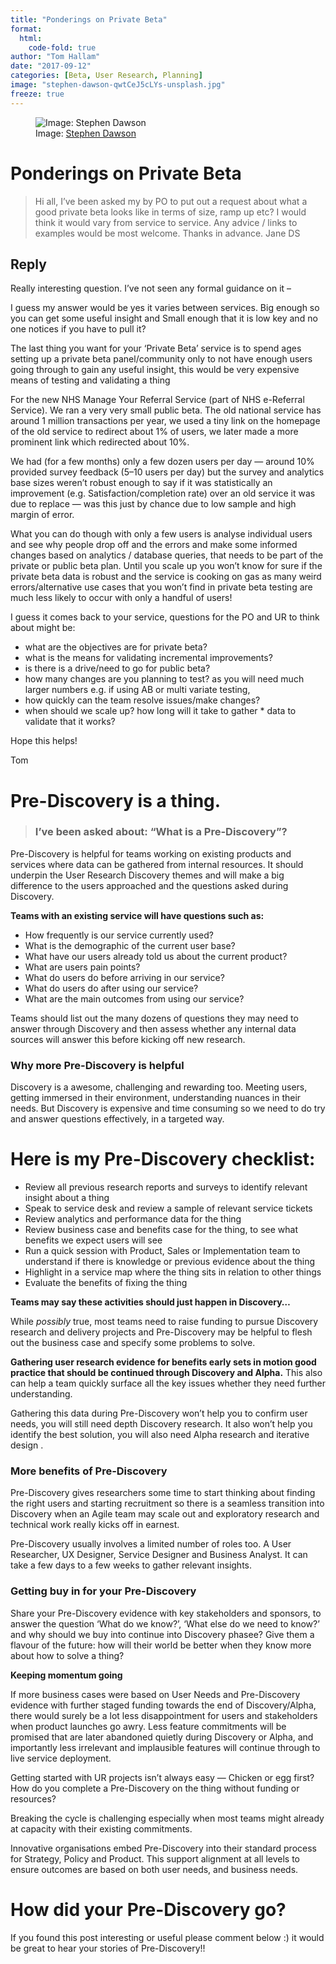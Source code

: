```yaml
---
title: "Ponderings on Private Beta"
format:
  html:
    code-fold: true
author: "Tom Hallam"
date: "2017-09-12"
categories: [Beta, User Research, Planning]
image: "stephen-dawson-qwtCeJ5cLYs-unsplash.jpg"
freeze: true
---
```


![Image: [Stephen Dawson](https://unsplash.com/photos/qwtCeJ5cLYs){.external target="_blank"}](stephen-dawson-qwtCeJ5cLYs-unsplash.jpg)

# Ponderings on Private Beta

> Hi all,
> I’ve been asked my by PO to put out a request about what a good private beta looks like in terms of size, ramp up etc? I would think it would vary from service to service.
> Any advice / links to examples would be most welcome.
> Thanks in advance.
> Jane
> DS


## Reply

Really interesting question. I’ve not seen any formal guidance on it –

I guess my answer would be yes it varies between services. Big enough so you can get some useful insight and Small enough that it is low key and no one notices if you have to pull it?

The last thing you want for your ‘Private Beta’ service is to spend ages setting up a private beta panel/community only to not have enough users going through to gain any useful insight, this would be very expensive means of testing and validating a thing

For the new NHS Manage Your Referral Service (part of NHS e-Referral Service). We ran a very very small public beta. The old national service has around 1 million transactions per year, we used a tiny link on the homepage of the old service to redirect about 1% of users, we later made a more prominent link which redirected about 10%.

We had (for a few months) only a few dozen users per day — around 10% provided survey feedback (5–10 users per day) but the survey and analytics base sizes weren’t robust enough to say if it was statistically an improvement (e.g. Satisfaction/completion rate) over an old service it was due to replace — was this just by chance due to low sample and high margin of error.

What you can do though with only a few users is analyse individual users and see why people drop off and the errors and make some informed changes based on analytics / database queries, that needs to be part of the private or public beta plan. Until you scale up you won’t know for sure if the private beta data is robust and the service is cooking on gas as many weird errors/alternative use cases that you won’t find in private beta testing are much less likely to occur with only a handful of users!

I guess it comes back to your service, questions for the PO and UR to think about might be:

* what are the objectives are for private beta?
* what is the means for validating incremental improvements?
* is there is a drive/need to go for public beta?
* how many changes are you planning to test? as you will need much larger numbers e.g. if using AB or multi variate testing,
* how quickly can the team resolve issues/make changes?
* when should we scale up? how long will it take to gather * data to validate that it works?

Hope this helps!

Tom




# Pre-Discovery is a thing.

  > ### I've been asked about: “What is a Pre-Discovery”?

Pre-Discovery is helpful for teams working on existing products and services where data can be gathered from internal resources. It should underpin the User Research Discovery themes and will make a big difference to the users approached and the questions asked during Discovery.

**Teams with an existing service will have questions such as:**

* How frequently is our service currently used?
* What is the demographic of the current user base?
* What have our users already told us about the current product?
* What are users pain points?
* What do users do before arriving in our service?
* What do users do after using our service?
* What are the main outcomes from using our service?

Teams should list out the many dozens of questions they may need to answer through Discovery and then assess whether any internal data sources will answer this before kicking off new research.

### Why more Pre-Discovery is helpful

Discovery is a awesome, challenging and rewarding too. Meeting users, getting immersed in their environment, understanding nuances in their needs. But Discovery is expensive and time consuming so we need to do try and answer questions effectively, in a targeted way.

# Here is my Pre-Discovery checklist:
* Review all previous research reports and surveys to identify relevant insight about a thing
* Speak to service desk and review a sample of relevant service tickets
* Review analytics and performance data for the thing
* Review business case and benefits case for the thing, to see what benefits we expect users will see
* Run a quick session with Product, Sales or Implementation team to understand if there is knowledge or previous evidence about the thing
* Highlight in a service map where the thing sits in relation to other things
* Evaluate the benefits of fixing the thing

**Teams may say these activities should just happen in Discovery…**

While *possibly* true, most teams need to raise funding to pursue Discovery research and delivery projects and Pre-Discovery may be helpful to flesh out the business case and specify some problems to solve.

**Gathering user research evidence for benefits early sets in motion good practice that should be continued through Discovery and Alpha.** This also can help a team quickly surface all the key issues whether they need further understanding.

Gathering this data during Pre-Discovery won’t help you to confirm user needs, you will still need depth Discovery research. It also won’t help you identify the best solution, you will also need Alpha research and iterative design .

### More benefits of Pre-Discovery

Pre-Discovery gives researchers some time to start thinking about finding the right users and starting recruitment so there is a seamless transition into Discovery when an Agile team may scale out and exploratory research and technical work really kicks off in earnest.

Pre-Discovery usually involves a limited number of roles too. A User Researcher, UX Designer, Service Designer and Business Analyst. It can take a few days to a few weeks to gather relevant insights.

### Getting buy in for your Pre-Discovery 

Share your Pre-Discovery evidence with key stakeholders and sponsors, to answer the question 'What do we know?', 'What else do we need to know?' and why should we buy into continue into Discovery phasee?
Give them a flavour of the future: how will their world be better when they know more about how to solve a thing?

**Keeping momentum going**

If more business cases were based on User Needs and Pre-Discovery evidence with further staged funding towards the end of Discovery/Alpha, there would surely be a lot less disappointment for users and stakeholders when product launches go awry. Less feature commitments will be promised that are later abandoned quietly during Discovery or Alpha, and importantly less irrelevant and implausible features will continue through to live service deployment.

Getting started with UR projects isn’t always easy — Chicken or egg first? How do you complete a Pre-Discovery on the thing without funding or resources? 

Breaking the cycle is challenging especially when most teams might already at capacity with their existing commitments.

Innovative organisations embed Pre-Discovery into their standard process for Strategy, Policy and Product. This support alignment at all levels to ensure outcomes are based on both user needs, and business needs.

# How did your Pre-Discovery go?

If you found this post interesting or useful please comment below :) it would be great to hear your stories of Pre-Discovery!!